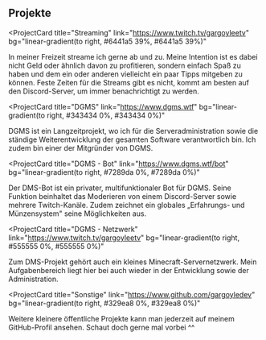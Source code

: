 ## Projekte

<ProjectCard
  title="Streaming"
  link="https://www.twitch.tv/gargoyleetv"
  bg="linear-gradient(to right, #6441a5 39%, #6441a5 39%)"
>
  In meiner Freizeit streame ich gerne ab und zu.
  Meine Intention ist es dabei nicht Geld oder ähnlich davon zu profitieren, sondern einfach Spaß zu haben und dem ein oder anderen vielleicht ein paar Tipps mitgeben zu können.
  Feste Zeiten für die Streams gibt es nicht, kommt am besten auf den Discord-Server, um immer benachrichtigt zu werden.
</ProjectCard>

<ProjectCard
  title="DGMS"
  link="https://www.dgms.wtf"
  bg="linear-gradient(to right, #343434 0%, #343434 0%)"
>
  DGMS ist ein Langzeitprojekt, wo ich für die Serveradministration sowie die ständige Weiterentwicklung der gesamten Software verantwortlich bin.
  Ich zudem bin einer der Mitgründer von DGMS.
</ProjectCard>

<ProjectCard
  title="DGMS - Bot"
  link="https://www.dgms.wtf/bot"
  bg="linear-gradient(to right, #7289da 0%, #7289da 0%)"
>
  Der DMS-Bot ist ein privater, multifunktionaler Bot für DGMS.
  Seine Funktion beinhaltet das Moderieren von einem Discord-Server sowie mehrere Twitch-Kanäle.
  Zudem zeichnet ein globales „Erfahrungs- und Münzensystem" seine Möglichkeiten aus.
</ProjectCard>

<ProjectCard
  title="DGMS - Netzwerk"
  link="https://www.twitch.tv/gargoyleetv"
  bg="linear-gradient(to right, #555555 0%, #555555 0%)"
>
  Zum DMS-Projekt gehört auch ein kleines Minecraft-Servernetzwerk.
  Mein Aufgabenbereich liegt hier bei auch wieder in der Entwicklung sowie der Administration.
</ProjectCard>

<ProjectCard
  title="Sonstige"
  link="https://www.github.com/gargoyledev"
  bg="linear-gradient(to right, #329ea8 0%, #329ea8 0%)"
>
  Weitere kleinere öffentliche Projekte kann man jederzeit auf meinem GitHub-Profil ansehen.
  Schaut doch gerne mal vorbei ^^
</ProjectCard>
